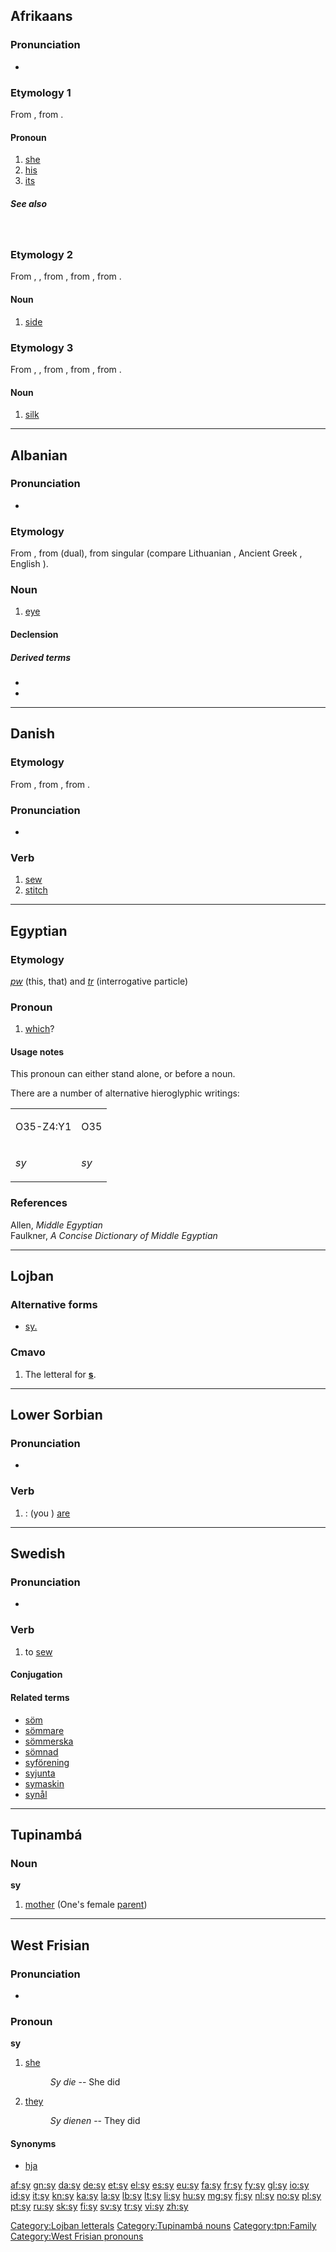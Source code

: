 {{also|Sy|SY|.sy|s'y}}
==Afrikaans==
===Pronunciation===
* {{IPA|/s‌əi/|lang=af}}

===Etymology 1===
From {{etyl|nl|af}} {{term|zij|lang=nl}}, from {{etyl|dum|af}} {{term|si|lang=dum}}.

====Pronoun====
{{head|af|pronoun|objective and possessive|haar}}

# [[she]] {{gloss|third-person singular feminine subject pronoun}}
# [[his]] {{gloss|third-person singular masculine possessive pronoun}}
# [[its]] {{gloss|third-person singular neuter possessive pronoun}}

=====See also=====
{{af-personal pronouns}}

<br>

===Etymology 2===
From {{etyl|nl|af}} {{term|zijde|lang=nl}}, {{term|zij|lang=nl}}, from {{etyl|dum|af}} {{term|side|lang=dum}}, from {{etyl|odt|af}} {{recons|sida|sīda|lang=odt}}, from {{etyl|gem-pro|af}} {{recons|sīdǭ|lang=gem-pro}}.

====Noun====
{{af-noun}}

# [[side]]

===Etymology 3===
From {{etyl|nl|af}} {{term|zijde|lang=nl}}, {{term|zij|lang=nl}}, from {{etyl|dum|af}} {{term|side|lang=dum}}, from {{etyl|odt|af}} {{recons|sida|sīda|lang=odt}}, from {{etyl|la|af}} {{term|seda|sēda|lang=la}}.

====Noun====
{{af-noun}}

# [[silk]]

----

==Albanian==

===Pronunciation===
* {{IPA|[sy]|lang=sq}}

===Etymology===
From {{etyl|sqj-pro|sq}} {{recons|asī|lang=sqj-pro}}, from {{etyl|ine-pro|sq}} {{recons|h₃okʷih₁|lang=ine-pro}} (dual), from singular {{recons|h₃ekʷ-|h₃okʷ-|lang=ine-pro}} (compare Lithuanian {{term|akis|akìs|lang=lt}}, Ancient Greek {{term|ὄσσε||eyes|tr=ósse|lang=grc}}, English {{term|eye|lang=en}}).

===Noun===
{{sq-noun|m|sy|syri|sytë}}

# {{anatomy|lang=sq}} [[eye]]

====Declension====
{{sq-noun-m-të||ri}}

=====Derived terms=====
* {{l|sq|syze}}
* {{l|sq|syth}}

----

==Danish==

===Etymology===
From {{etyl|non|da}} {{term|sýja|lang=non}}, from {{etyl|gem-pro|da}}, from {{etyl|ine-pro|da}} {{recons|syuh₁-||to sew|lang=ine-pro}}.

===Pronunciation===
* {{IPA|/syː/|[syːˀ]|lang=da}}

===Verb===
{{head|da|verb|imperative|sy|present|syr|or|syer|past|syede|past participle|syet}}

# [[sew]]
# [[stitch]]

----

==Egyptian==

===Etymology===
''[[pw]]'' (this, that) and ''[[tr]]'' (interrogative particle)

===Pronoun===
{{head|egy|interrogative pronoun|head=<hiero>O35-i-i</hiero>}}

# [[which]]?

====Usage notes====
This pronoun can either stand alone, or before a noun.

There are a number of alternative hieroglyphic writings:

{| class="wikitable"
|-
| <hiero>O35-Z4:Y1</hiero>|| <hiero>O35</hiero>
|-
| ''sy'' || ''sy''
|}

===References===
Allen, ''Middle Egyptian''<br />
Faulkner, ''A Concise Dictionary of Middle Egyptian''

----

==Lojban==

===Alternative forms===
* [[sy.]]

===Cmavo===
{{jbo-cmavo}}

# The letteral for '''[[s]]'''.

[[Category:Lojban letterals]]

----

==Lower Sorbian==

===Pronunciation===
* {{IPA|[sɨ]|lang=dsb}}

===Verb===
{{head|dsb|verb form}}

# {{conjugation of|byś||2|s|pres|lang=dsb}}: (you {{s}}) [[are]]

----

==Swedish==

===Pronunciation===
* {{audio|Sv-sy.ogg|audio}}

===Verb===
{{head|sv|verb}}

# to [[sew]]

====Conjugation====
{{sv-conj-wk|sy|end=vw}}

====Related terms====
* [[söm]]
* [[sömmare]]
* [[sömmerska]]
* [[sömnad]]
* [[syförening]]
* [[syjunta]]
* [[symaskin]]
* [[synål]]

----

==Tupinambá==

===Noun===
'''sy'''

# [[mother]] (One's female [[parent]])

[[Category:Tupinambá nouns]]
[[Category:tpn:Family]]

----

==West Frisian==

===Pronunciation===
* {{IPA|/sɛɪ/|lang=fy}}

===Pronoun===
'''sy'''

# [[she]]
#: ''Sy die'' -- She did
# [[they]]
#: ''Sy dienen'' -- They did

====Synonyms====

* [[hja]]

[[Category:West Frisian pronouns]]

[[af:sy]]
[[gn:sy]]
[[da:sy]]
[[de:sy]]
[[et:sy]]
[[el:sy]]
[[es:sy]]
[[eu:sy]]
[[fa:sy]]
[[fr:sy]]
[[fy:sy]]
[[gl:sy]]
[[io:sy]]
[[id:sy]]
[[it:sy]]
[[kn:sy]]
[[ka:sy]]
[[la:sy]]
[[lb:sy]]
[[lt:sy]]
[[li:sy]]
[[hu:sy]]
[[mg:sy]]
[[fj:sy]]
[[nl:sy]]
[[no:sy]]
[[pl:sy]]
[[pt:sy]]
[[ru:sy]]
[[sk:sy]]
[[fi:sy]]
[[sv:sy]]
[[tr:sy]]
[[vi:sy]]
[[zh:sy]]